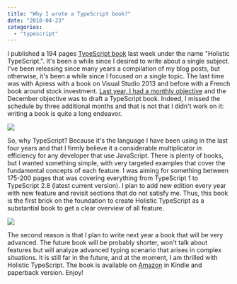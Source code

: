 ```yaml
---
title: "Why I wrote a TypeScript book?"
date: "2018-04-23"
categories: 
  - "typescript"
---
```


I published a 194 pages [TypeScript book](https://typescriptbook.com/) last week under the name "Holistic TypeScript.". It's been a while since I desired to write about a single subject. I've been releasing since many years a compilation of my blog posts, but otherwise, it's been a while since I focused on a single topic. The last time was with Apress with a book on Visual Studio 2013 and before with a French book around stock investment. [Last year, I had a monthly objective](recapitulation-of-2017) and the December objective was to draft a TypeScript book. Indeed, I missed the schedule by three additional months and that is not that I didn't work on it: writing a book is quite a long endeavor.

![](/images/blog/Spine1400Width-1024x314.jpg)

So, why TypeScript? Because it's the language I have been using in the last four years and that I firmly believe it a considerable multiplicator in efficiency for any developer that use JavaScript. There is plenty of books, but I wanted something simple, with very targeted examples that cover the fundamental concepts of each feature. I was aiming for something between 175-200 pages that was covering everything from TypeScript 1 to TypeScript 2.8 (latest current version). I plan to add new edition every year with new feature and revisit sections that do not satisfy me. Thus, this book is the first brick on the foundation to create Holistic TypeScript as a substantial book to get a clear overview of all feature.

![](/images/blog/FrontBackBook1400Width-1024x682.jpg)

The second reason is that I plan to write next year a book that will be very advanced. The future book will be probably shorter, won't talk about features but will analyze advanced typing scenario that arises in complex situations. It is still far in the future, and at the moment, I am thrilled with Holistic TypeScript. The book is available on [Amazon](https://www.amazon.com/Holistic-TypeScript-Patrick-Desjardins/dp/2981311069) in Kindle and paperback version. Enjoy!
